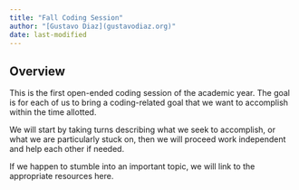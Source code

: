 ```yaml
---
title: "Fall Coding Session"
author: "[Gustavo Diaz](gustavodiaz.org)"
date: last-modified
---
```


## Overview

This is the first open-ended coding session of the academic year. The goal is for each of us to bring a coding-related goal that we want to accomplish within the time allotted.

We will start by taking turns describing what we seek to accomplish, or what we are particularly stuck on, then we will proceed work independent and help each other if needed.

If we happen to stumble into an important topic, we will link to the appropriate resources here.


